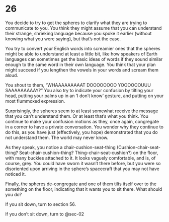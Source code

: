 # 26 {#sec-26}

You decide to try to get the spheres to clarify what they are trying to communicate to you. You think they might assume that you can understand their strange, shrieking language because you spoke it earlier (without knowing what you were saying), but that’s not the case. 

You try to convert your English words into screamier ones that the spheres might be able to understand at least a little bit, like how speakers of Earth languages can sometimes get the basic ideas of words if they sound similar enough to the same word in their own language. You think that your plan might succeed if you lengthen the vowels in your words and scream them aloud.

You shout to them, “WHAAAAAAAAAT DOOOOOOOO YOOOOOOUUU SAAAAAAAAAY‽” You also try to indicate your confusion by tilting your head, putting your palms up in an ‘I don’t know’ gesture, and putting on your most flummoxed expression. 

Surprisingly, the spheres seem to at least somewhat receive the message that you can’t understand them. Or at least that’s what you think. You continue to make your confusion motions as they, once again, congregate in a corner to have a private conversation. You wonder why they continue to do this, as you have just (effectively, you hope) demonstrated that you do not understand them. The world may never know.

As they speak, you notice a chair-cushion-seat-thing (Cushion-chair-seat-thing? Seat-chair-cushion-thing? Thing-chair-seat-cushion?) on the floor, with many buckles attached to it. It looks vaguely comfortable, and is, of course, grey. You could have sworn it wasn’t there before, but you were so disoriented upon arriving in the sphere’s spacecraft that you may not have noticed it. 

Finally, the spheres de-congregate and one of them tilts itself over to the something on the floor, indicating that it wants you to sit there. What should you do?

If you sit down, turn to section 56.

If you don’t sit down, turn to @sec-02
